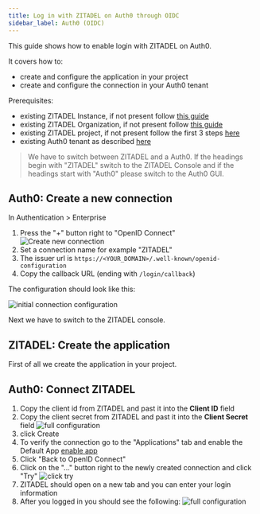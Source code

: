 ```yaml
---
title: Log in with ZITADEL on Auth0 through OIDC
sidebar_label: Auth0 (OIDC)
---
```



This guide shows how to enable login with ZITADEL on Auth0.

It covers how to:

- create and configure the application in your project
- create and configure the connection in your Auth0 tenant

Prerequisites:

- existing ZITADEL Instance, if not present follow [this guide](/guides/start/quickstart)
- existing ZITADEL Organization, if not present follow [this guide](/guides/manage/console/organizations)
- existing ZITADEL project, if not present follow the first 3 steps [here](/guides/manage/console/projects)
- existing Auth0 tenant as described [here](https://auth0.com/docs/get-started/auth0-overview/create-tenants)

> We have to switch between ZITADEL and a Auth0. If the headings begin with "ZITADEL" switch to the ZITADEL Console and if the headings start with "Auth0" please switch to the Auth0 GUI.

## **Auth0**: Create a new connection

In Authentication > Enterprise

1. Press the "+" button right to "OpenID Connect"  
  ![Create new connection](/img/oidc/auth0/auth0-create-app.png)
2. Set a connection name for example "ZITADEL"
3. The issuer url is `https://<YOUR_DOMAIN>/.well-known/openid-configuration`
4. Copy the callback URL (ending with `/login/callback`)

The configuration should look like this:

![initial connection configuration](/img/oidc/auth0/auth0-init-app.png)

Next we have to switch to the ZITADEL console.

## **ZITADEL**: Create the application

First of all we create the application in your project.

<CreateApp appType="web" authType="code" appName="Auth0" redirectURI="https://<TENANT>.<REGION>.auth0.com/login/callback"/>

## **Auth0**: Connect ZITADEL

1. Copy the client id from ZITADEL and past it into the **Client ID** field
2. Copy the client secret from ZITADEL and past it into the **Client Secret** field
   ![full configuration](/img/oidc/auth0/auth0-full.png)
3. click Create
4. To verify the connection go to the "Applications" tab and enable the Default App
   [enable app](/img/oidc/auth0/auth0-enable-app.png)
5. Click "Back to OpenID Connect"
6. Click on the "..." button right to the newly created connection and click "Try"
   ![click try](/img/oidc/auth0/auth0-try.png)
7. ZITADEL should open on a new tab and you can enter your login information
8. After you logged in you should see the following:
   ![full configuration](/img/oidc/auth0/auth0-works.png)
